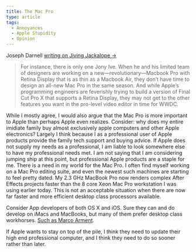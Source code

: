 ```yaml
---
title: The Mac Pro
type: article
tags:
  - Annoyances
  - Apple Stupidity
  - Opinion
---
```


Joseph Darnell [writing on Jiving Jackalope →](http://jivingjackalope.com/2012/06/12/apple-has-a-plan/)

> For instance, there is only one Jony Ive. When he and his limited team of designers are working on a new—revolutionary—Macbook Pro with Retina Display that is as thin as a Macbook Air, they don’t have time to design an all-new Mac Pro in the same season. And while Apple’s programming engineers are feverishly trying to build a version of Final Cut Pro X that supports a Retina Display, they may not get to the other features you want in the pro-level video editor in time for WWDC.

While I mostly agree, I would also argue that the Mac Pro is more important to Apple than perhaps Apple even realizes. Consider: why does my entire imidiate family buy almost exclusively apple computers and other Apple electronics? Largely I think because I as a professional user of Apple products provide the family tech support and buying advice. If Apple does not supply my needs as a professional, I am liable to look somewhere else to have my professional needs met. I am not saying that I am considering jumping ship at this point, but professional Apple products are a staple for me. There is a need in my world for the Mac Pro. I often find myself working on a Mac Pro editing suite, and even the newest such machines are starting to feel pretty dated. My 2.3 GHz MacBook Pro now renders complex After Effects projects faster than the 8 core Xeon Mac Pro workstation I was using earlier today. This is not an acceptable situation when there are now far faster and more efficient desktop class processors available.

Consider App developers of both OS X and iOS. Sure they can and do develop on iMacs and MacBooks, but many of them prefer desktop class workhorses. [Such as Marco Arment](http://www.marco.org/2012/05/26/speculation-on-the-next-mac-pro).

If Apple wants to stay on top of the pile, I think they need to update their high end professional computer, and I think they need to do so sooner rather than later.
